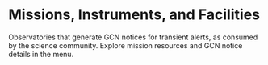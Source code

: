 
# Missions, Instruments, and Facilities

Observatories that generate GCN notices for transient alerts, as consumed by the science community. Explore mission resources and GCN notice details in the menu.
